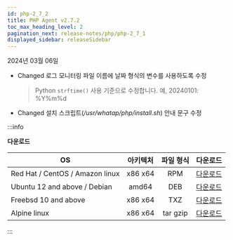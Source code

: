 ```yaml
---
id: php-2_7_2
title: PHP Agent v2.7.2
toc_max_heading_level: 2
pagination_next: release-notes/php/php-2_7_1
displayed_sidebar: releaseSidebar
---
```


2024년 03월 06일

- <Status>Changed</Status> 로그 모니터링 파일 이름에 날짜 형식의 변수를 사용하도록 수정

  > Python `strftime()` 사용 기준으로 수정합니다. 예, 20240101: %Y%m%d

- <Status>Changed</Status> 설치 스크립트(<em>/usr/whatap/php/install.sh</em>) 안내 문구 수정

:::info

**다운로드**

| OS | 아키텍처 | 파일 형식 | 다운로드 |
| - | :-: | :-: | :-: |
| Red Hat / CentOS / Amazon linux | x86 x64 | RPM | [다운로드](https://repo.whatap.io/centos/6/x86_64/whatap-php-2.7-2.x86_64.rpm) |
| Ubuntu 12 and above / Debian | amd64 | DEB | [다운로드](https://repo.whatap.io/debian/unstable/whatap-php_2.7.2_amd64.deb) |
| Freebsd 10 and above | x86 x64 | TXZ | [다운로드](https://repo.whatap.io/freebsd/10/whatap-php-2.7.2.txz) |
| Alpine linux | x86 x64 | tar gzip | [다운로드](https://repo.whatap.io/alpine/x86_64/whatap-php-2.7.2.tar.gz) |

:::
